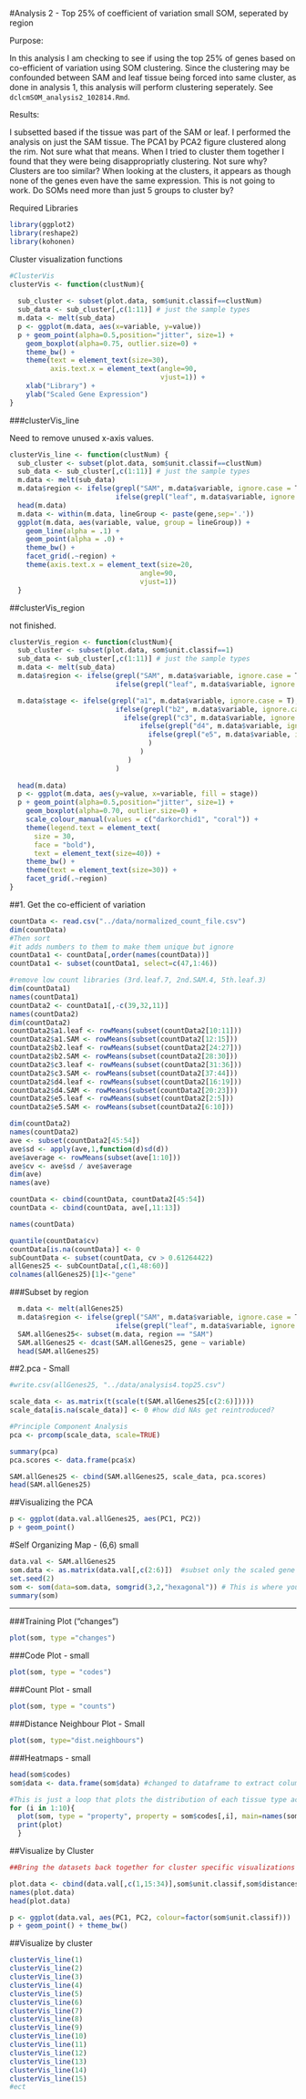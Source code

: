 #Analysis 2 - Top 25% of coefficient of variation small SOM, seperated by region

Purpose:

In this analysis I am checking to see if using the top 25% of genes based on co-efficient of variation using SOM clustering.  Since the clustering may be confounded between SAM and leaf tissue being forced into same cluster, as done in analysis 1, this analysis will perform clustering seperately. See `dclcmSOM_analysis2_102814.Rmd`.  

Results:

I subsetted based if the tissue was part of the SAM or leaf.  I performed the analysis on just the SAM tissue.  The PCA1 by PCA2 figure clustered along the rim.  Not sure what that means.  When I tried to cluster them together I found that they were being disappropriatly clustering.  Not sure why?  Clusters are too similar?  When looking at the clusters, it appears as though none of the genes even have the same expression.  This is not going to work.  Do SOMs need more than just 5 groups to cluster by?


Required Libraries
```r
library(ggplot2)
library(reshape2)
library(kohonen)
```

Cluster visualization functions 

```r
#ClusterVis
clusterVis <- function(clustNum){
  
  sub_cluster <- subset(plot.data, som$unit.classif==clustNum)
  sub_data <- sub_cluster[,c(1:11)] # just the sample types
  m.data <- melt(sub_data) 
  p <- ggplot(m.data, aes(x=variable, y=value))
  p + geom_point(alpha=0.5,position="jitter", size=1) + 
    geom_boxplot(alpha=0.75, outlier.size=0) + 
    theme_bw() + 
    theme(text = element_text(size=30),
          axis.text.x = element_text(angle=90, 
                                     vjust=1)) +
    xlab("Library") +
    ylab("Scaled Gene Expression")
}
```

###clusterVis_line

Need to remove unused x-axis values. 

```r
clusterVis_line <- function(clustNum) {
  sub_cluster <- subset(plot.data, som$unit.classif==clustNum)
  sub_data <- sub_cluster[,c(1:11)] # just the sample types
  m.data <- melt(sub_data)
  m.data$region <- ifelse(grepl("SAM", m.data$variable, ignore.case = T), "SAM", 
                          ifelse(grepl("leaf", m.data$variable, ignore.case = T), "leaf", "other"))
  head(m.data)
  m.data <- within(m.data, lineGroup <- paste(gene,sep='.'))
  ggplot(m.data, aes(variable, value, group = lineGroup)) + 
    geom_line(alpha = .1) + 
    geom_point(alpha = .0) +
    theme_bw() +
    facet_grid(.~region) +
    theme(axis.text.x = element_text(size=20, 
                                angle=90, 
                                vjust=1))
  }

```

##clusterVis_region 

not finished. 
```r
clusterVis_region <- function(clustNum){
  sub_cluster <- subset(plot.data, som$unit.classif==1)
  sub_data <- sub_cluster[,c(1:11)] # just the sample types
  m.data <- melt(sub_data)
  m.data$region <- ifelse(grepl("SAM", m.data$variable, ignore.case = T), "SAM", 
                          ifelse(grepl("leaf", m.data$variable, ignore.case = T), "leaf", "other"))

  m.data$stage <- ifelse(grepl("a1", m.data$variable, ignore.case = T), "1", 
                          ifelse(grepl("b2", m.data$variable, ignore.case = T), "2", 
                            ifelse(grepl("c3", m.data$variable, ignore.case = T), "3", 
                                ifelse(grepl("d4", m.data$variable, ignore.case = T), "4",
                                  ifelse(grepl("e5", m.data$variable, ignore.case = T), "5", "other")
                                  )
                                )
                             )
                          )
  
  head(m.data)       
  p <- ggplot(m.data, aes(y=value, x=variable, fill = stage))
  p + geom_point(alpha=0.5,position="jitter", size=1) + 
    geom_boxplot(alpha=0.70, outlier.size=0) +
    scale_colour_manual(values = c("darkorchid1", "coral")) +
    theme(legend.text = element_text(
      size = 30, 
      face = "bold"), 
      text = element_text(size=40)) + 
    theme_bw() + 
    theme(text = element_text(size=30)) +
    facet_grid(.~region) 
}
```

##1. Get the co-efficient of variation

```r
countData <- read.csv("../data/normalized_count_file.csv")
dim(countData)
#Then sort
#it adds numbers to them to make them unique but ignore
countData1 <- countData[,order(names(countData))]
countData1 <- subset(countData1, select=c(47,1:46))
```

```r
#remove low count libraries (3rd.leaf.7, 2nd.SAM.4, 5th.leaf.3)
dim(countData1)
names(countData1)
countData2 <- countData1[,-c(39,32,11)]
names(countData2)
dim(countData2)
countData2$a1.leaf <- rowMeans(subset(countData2[10:11]))
countData2$a1.SAM <- rowMeans(subset(countData2[12:15]))
countData2$b2.leaf <- rowMeans(subset(countData2[24:27]))
countData2$b2.SAM <- rowMeans(subset(countData2[28:30]))
countData2$c3.leaf <- rowMeans(subset(countData2[31:36]))
countData2$c3.SAM <- rowMeans(subset(countData2[37:44]))
countData2$d4.leaf <- rowMeans(subset(countData2[16:19]))
countData2$d4.SAM <- rowMeans(subset(countData2[20:23]))
countData2$e5.leaf <- rowMeans(subset(countData2[2:5]))
countData2$e5.SAM <- rowMeans(subset(countData2[6:10]))

dim(countData2)
names(countData2)
ave <- subset(countData2[45:54])
ave$sd <- apply(ave,1,function(d)sd(d))
ave$average <- rowMeans(subset(ave[1:10]))
ave$cv <- ave$sd / ave$average
dim(ave)
names(ave)

countData <- cbind(countData, countData2[45:54])
countData <- cbind(countData, ave[,11:13])

names(countData)
```

```r
quantile(countData$cv)
countData[is.na(countData)] <- 0
subCountData <- subset(countData, cv > 0.61264422)
allGenes25 <- subCountData[,c(1,48:60)]
colnames(allGenes25)[1]<-"gene"
```

###Subset by region

```r

  m.data <- melt(allGenes25)
  m.data$region <- ifelse(grepl("SAM", m.data$variable, ignore.case = T), "SAM", 
                          ifelse(grepl("leaf", m.data$variable, ignore.case = T), "leaf", "other"))
  SAM.allGenes25<- subset(m.data, region == "SAM")
  SAM.allGenes25 <- dcast(SAM.allGenes25, gene ~ variable)
  head(SAM.allGenes25)
```

##2.pca - Small

```r
#write.csv(allGenes25, "../data/analysis4.top25.csv")

scale_data <- as.matrix(t(scale(t(SAM.allGenes25[c(2:6)]))))
scale_data[is.na(scale_data)] <- 0 #how did NAs get reintroduced?

#Principle Component Analysis
pca <- prcomp(scale_data, scale=TRUE) 

summary(pca) 
pca.scores <- data.frame(pca$x)

SAM.allGenes25 <- cbind(SAM.allGenes25, scale_data, pca.scores) 
head(SAM.allGenes25)
```

##Visualizing the PCA

```r
p <- ggplot(data.val.allGenes25, aes(PC1, PC2))
p + geom_point()
```

#Self Organizing Map - (6,6) small

```r
data.val <- SAM.allGenes25
som.data <- as.matrix(data.val[,c(2:6)])  #subset only the scaled gene expression values
set.seed(2)
som <- som(data=som.data, somgrid(3,2,"hexagonal")) # This is where you change the size of the map
summary(som)
```

-----------------

###Training Plot ("changes") 

```r
plot(som, type ="changes")
```

###Code Plot - small

```r
plot(som, type = "codes") 
```

###Count Plot - small

```r
plot(som, type = "counts")
```

###Distance Neighbour Plot - Small

```r
plot(som, type="dist.neighbours")
```

###Heatmaps - small

```r
head(som$codes)
som$data <- data.frame(som$data) #changed to dataframe to extract column names easier. 

#This is just a loop that plots the distribution of each tissue type across the map. 
for (i in 1:10){
  plot(som, type = "property", property = som$codes[,i], main=names(som$data)[i])
  print(plot)
  }
```

##Visualize by Cluster

```r
##Bring the datasets back together for cluster specific visualizations

plot.data <- cbind(data.val[,c(1,15:34)],som$unit.classif,som$distances)
names(plot.data)
head(plot.data)
```

```r
p <- ggplot(data.val, aes(PC1, PC2, colour=factor(som$unit.classif))) 
p + geom_point() + theme_bw()
```

##Visualize by cluster

```r
clusterVis_line(1)
clusterVis_line(2)
clusterVis_line(3)
clusterVis_line(4)
clusterVis_line(5)
clusterVis_line(6)
clusterVis_line(7)
clusterVis_line(8)
clusterVis_line(9)
clusterVis_line(10)
clusterVis_line(11)
clusterVis_line(12)
clusterVis_line(13)
clusterVis_line(14)
clusterVis_line(15)
#ect
```
